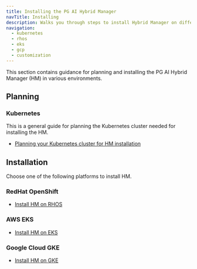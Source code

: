 ```yaml
---
title: Installing the PG AI Hybrid Manager
navTitle: Installing
description: Walks you through steps to install Hybrid Manager on different supported platforms.
navigation:
  - kubernetes
  - rhos
  - eks
  - gcp
  - customization
---
```


This section contains guidance for planning and installing the PG AI Hybrid Manager (HM) in various environments.

## Planning

### Kubernetes

This is a general guide for planning the Kubernetes cluster needed for installing the HM.

-   [Planning your Kubernetes cluster for HM installation](kubernetes)

## Installation

Choose one of the following platforms to install HM.

### RedHat OpenShift

- [Install HM on RHOS](rhos)

### AWS EKS

- [Install HM on EKS](eks)

### Google Cloud GKE

- [Install HM on GKE](gcp)



